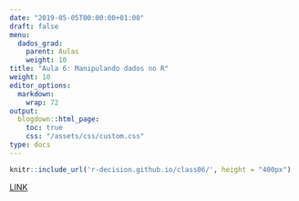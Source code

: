 ```yaml
---
date: "2019-05-05T00:00:00+01:00"
draft: false
menu:
  dados_grad:
    parent: Aulas
    weight: 10
title: "Aula 6: Manipulando dados no R"
weight: 10
editor_options: 
  markdown: 
    wrap: 72
output: 
  blogdown::html_page:
    toc: true
    css: "/assets/css/custom.css"
type: docs
---
```



```r
knitr::include_url('r-decision.github.io/class06/', height = "400px")
```

[LINK](r-decision.github.io/class06/)




